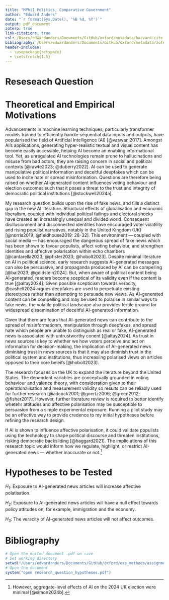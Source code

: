 ```yaml
---
title: "MPhil Politics, Comparative Government"
author: "Edward Anders"
date: "`r format(Sys.Date(), '%B %d, %Y')`"
output: pdf_document
zotero: true
link-citations: true
csl: /Users/edwardanders/Documents/GitHub/oxford/metadata/harvard-cite-them-right.csl
bibliography: /Users/edwardanders/Documents/GitHub/oxford/metadata/zotero_library.bib
header-includes:
  - \usepackage{setspace}
  - \setstretch{1.5}
---
```


# Reseseach Question

\begin{quote} \textit{Does exposure to AI-generated news increase policy and
affective polarisation?} \end{quote}

# Theoretical and Empirical Motivations

Advancements in machine learning techniques, particularly transformer models
trained to efficiently handle sequential data inputs and outputs, have
popularised the field of Artificial Intelligence (AI) [@vaswani2017]. Amongst
AI’s applications, generating hyper-realistic textual and visual content has
become easily accessible, helping AI become an enabling informational tool. Yet,
as unregulated AI technologies remain prone to hallucinations and misuse from
bad actors, they are raising concern in social and political contexts
[@rawte2023; @duberry2022]. AI can be used to generate manipulative political
information and deceitful deepfakes which can be used to incite hate or spread
misinformation. Questions are therefore being raised on whether AI-generated
content influences voting behaviour and election outcomes such that it poses a
threat to the trust and integrity of democratic political institutions
[@stockwell2024a].

My research question builds upon the rise of fake news, and fills a distinct gap
in the new AI literature. Structural effects of globalisation and economic
liberalism, coupled with individual political failings and electoral shocks have
created an increasingly unequal and divided world. Consequent disillusionment
and disconnected identities have encouraged voter volatility and rising populist
narratives, notably in the United Kingdom (UK) [@norris2019; @fieldhouse2019:
28-32]. This environment — coupled with social media — has encouraged the
dangerous spread of fake news which has been shown to favour populists, affect
voting behaviour, and strengthen identities and affective polarisation within
echo chambers [@cantarella2023; @pfister2023; @hobolt2023]. Despite minimal
literature on AI in political science, early research suggests AI-generated
messages can also be persuasive, and propaganda produced by AI can be compelling
[@bai2023; @goldstein2024]. But, when aware of political content being
AI-generated, readers become sceptical of its validity even if the content is
true [@altay2024]. Given possible scepticism towards veracity, @cashell2024
argues deepfakes are used to perpetuate existing stereotypes rather than
attempting to persuade new views. As AI-generated content can be compelling and
may be used to polarise in similar ways to fake news, the volatile political
landscape also provides fertile ground for widespread dissemination of deceitful
AI-generated information.

Given that there are fears that AI-generated news can contribute to the spread
of misinformationm, manipulation through deepfakes, and spread hate which people
are unable to distinguish as real or fake, AI-generated news is associated with
untrustworthy conent [@altay2024]. As trust in news sources is key to whether we
how voters perceive and act on informaiton for decision-making, the implication
of AI-generated news diminising trust in news sources is that it may also
diminish trust in the political system and institutions, thus increasiing
polarised views on articles opposed to their core beleifs [@hobolt2023].

The research focuses on the UK to expand the literature beyond the United
States. The dependent variables are conceptually grounded in voting behaviour
and valence theory, with consideration given to their operationalisation and
measurement validity so results can be reliably used for further research
[@adcock2001; @goertz2006; @green2012; @fisher2017]. However, further literature
review is required to better identify whetehr attitudes and affective
polarisation may be susceptible to persuasion from a simple experimental
exposure. Running a pilot study may be an effective way to provide credence to
my initial hypotheses before refining the research design.

If AI is shown to influence affective polarisation, it could validate populists
using the technology to shape political discourse and threaten institutions,
risking democratic backsliding [@haggard2021]. The implic    ations of this research
topic would inform how we regulate, highlight, or restrict AI-generated news —
whether inaccurate or not.[^1]

[^1]:
    However, aggregate-level effects of AI on the 2024 UK election were minimal
    [@simon2024b].

# Hypotheses to be Tested

$H_1$: Exposure to AI-generated news articles will increase affective
polatisation.

$H_2$: Exposure to AI-generated news articles will have a null effect towards
policy attitudes on, for example, immigration and the economy.

$H_3$: The veracity of AI-generated news articles will not affect outcomes.

\newpage

# Bibliography

```r
# Open the knited document .pdf on save
# Set working directory
setwd("/Users/edwardanders/Documents/GitHub/oxford/exp_methods/assignments/")
# Open the document
system("open research_question_hypotheses.pdf")
```

